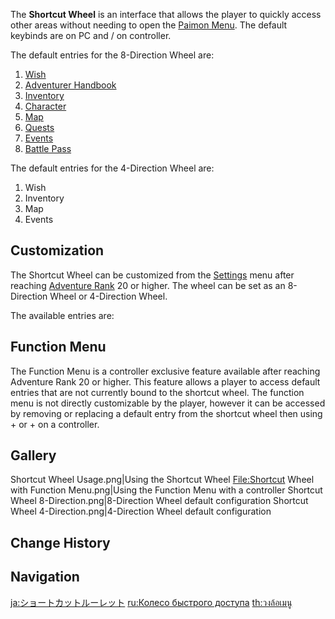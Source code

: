 {{Terminology Infobox
|image        = Shortcut Wheel.png
|type         = Game Systems
|group        = Menus
}}
The '''Shortcut Wheel''' is an interface that allows the player to quickly access other areas without needing to open the [[Paimon Menu]]. The default keybinds are {{key|Tab}} on PC and {{key|ps-l1}}/{{key|xb-lb}} on controller.

The default entries for the 8-Direction Wheel are:
# [[Wish]]
# [[Adventurer Handbook]]
# [[Inventory]]
# [[Character]]
# [[Map]]
# [[Quests]]
# [[Events]]
# [[Battle Pass]]

The default entries for the 4-Direction Wheel are:
# Wish
# Inventory
# Map
# Events

==Customization==
The Shortcut Wheel can be customized from the [[Settings]] menu after reaching [[Adventure Rank]] 20 or higher. The wheel can be set as an 8-Direction Wheel or 4-Direction Wheel.

The available entries are:
{{Column|2|
* [[Shop]]
* [[Party|Party Setup]]
* [[Friends]]
* [[Archive]]
* [[Character Archive]]
* [[Character]]
* [[Inventory]]
* [[Quests]]
* [[Map]]
* [[Events]]
* [[Adventurer Handbook]]
* [[Wish]]
* [[Battle Pass]]
* [[Co-Op Mode]]
* [[Photo Mode|Take Photo]]
* [[Mail]]
* [[Time]]
* [[Settings]]
}}

== Function Menu ==
The Function Menu is a controller exclusive feature available after reaching Adventure Rank 20 or higher. This feature allows a player to access default entries that are not currently bound to the shortcut wheel. The function menu is not directly customizable by the player, however it can be accessed by removing or replacing a default entry from the shortcut wheel then using {{Key|ps-l1}}+{{Keys|ps-r3}} or {{Keys|xb-lb}}+{{Keys|xb-rs}} on a controller. 

==Gallery==
<gallery>
Shortcut Wheel Usage.png|Using the Shortcut Wheel
File:Shortcut Wheel with Function Menu.png|Using the Function Menu with a controller
Shortcut Wheel 8-Direction.png|8-Direction Wheel default configuration
Shortcut Wheel 4-Direction.png|4-Direction Wheel default configuration
</gallery>

==Change History==
{{Change History|1.0}}

==Navigation==
{{Game Systems Navbox|type=Other}}

[[ja:ショートカットルーレット]]
[[ru:Колесо быстрого доступа]]
[[th:วงล้อเมนู]]